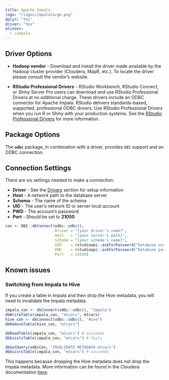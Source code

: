 ```yaml
---
title: Apache Impala
logo: "/logos/impalalarge.png"
dplyr: "Yes"
driver: "Yes"
aliases:
  - /impala
---
```


## Driver Options

- **Hadoop vendor** - Download and install the driver made available by the Hadoop cluster provider (Cloudera, MapR, etc.).  To locate the driver please consult the vendor's website. 

- **RStudio Professional Drivers** - RStudio Workbench, RStudio Connect, or Shiny Server Pro users can download and use RStudio Professional Drivers at no additional charge. These drivers include an ODBC connector for Apache Impala.  RStudio delivers standards-based, supported, professional ODBC drivers. Use RStudio Professional Drivers when you run R or Shiny with your production systems. See the [RStudio Professional Drivers](https://www.rstudio.com/products/drivers/) for more information. 

## Package Options

The **`odbc`** package, in combination with a driver, provides `DBI` support and an ODBC connection.

## Connection Settings

There are six settings needed to make a connection:

  - **Driver** - See the [Drivers](/drivers) section for setup information 
  - **Host** - A network path to the database server
  - **Schema** - The name of the schema
  - **UID** - The user's network ID or server local account
  - **PWD** - The account's password
  - **Port** - Should be set to **21050**

```r

con <- DBI::dbConnect(odbc::odbc(),
                      Driver = "[your driver's name]",
                      Host   = "[your server's path]",
                      Schema = "[your schema's name]",
                      UID    = rstudioapi::askForPassword("Database user"),
                      PWD    = rstudioapi::askForPassword("Database password"),
                      Port   = 21050)

```

## Known issues

### Switching from Impala to Hive

If you create a table in Impala and then drop the Hive metadata, you will need to invalidate the Impala metadata.

```r
impala_con <- dbConnect(odbc::odbc(), "Impala")
dbWriteTable(impala_con, "mtcars", mtcars)
hive_con <- dbConnect(odbc::odbc(), "Hive")
dbRemoveTable(hive_con, "mtcars")

dbReadTable(impala_con, "mtcars") # succeeds
dbExistsTable(impala_con, "mtcars") # fails

dbGetQuery(odbcCon, "INVALIDATE METADATA mtcars")
dbExistsTable(impala_con, "mtcars") # succeeds
```

This happens because dropping the Hive metadata does not drop the Impala metadata. More information can be found in the Cloudera documentation [here](https://www.cloudera.com/documentation/enterprise/5-2-x/topics/impala_hadoop.html).
